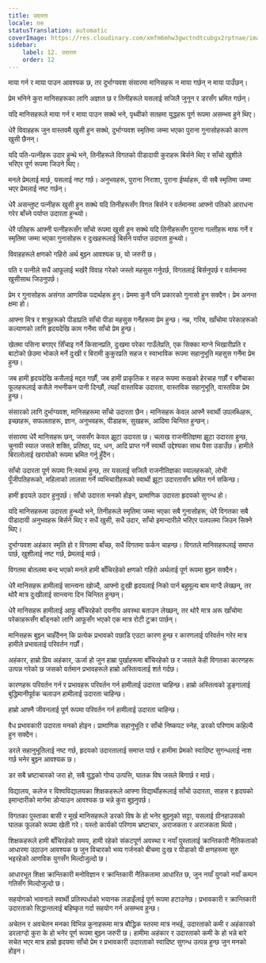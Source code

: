 ```yaml
---
title: उदारता
locale: ne
statusTranslation: automatic
coverImage: https://res.cloudinary.com/xmfm6mhw3gwctndtcubgx2rptnae/image/upload/v1740337243/small_cover_educacion_fundamental_a051170f1c.webp
sidebar:
    label: 12. उदारता
    order: 12
---
```

माया गर्न र माया पाउन आवश्यक छ, तर दुर्भाग्यवश संसारमा मानिसहरू न माया गर्छन् न माया पाउँछन्।

प्रेम भनिने कुरा मानिसहरूका लागि अज्ञात छ र तिनीहरूले यसलाई सजिलै जुनून र डरसँग भ्रमित गर्छन्।

यदि मानिसहरूले माया गर्न र माया पाउन सक्थे भने, पृथ्वीको सतहमा युद्धहरू पूर्ण रूपमा असम्भव हुने थिए।

धेरै विवाहहरू जुन वास्तवमै खुसी हुन सक्थे, दुर्भाग्यवश स्मृतिमा जम्मा भएका पुराना गुनासोहरूको कारण खुसी छैनन्।

यदि पति-पत्नीहरू उदार हुन्थे भने, तिनीहरूले विगतको पीडादायी कुराहरू बिर्सने थिए र साँचो खुशीले भरिएर पूर्ण रूपमा जिउने थिए।

मनले प्रेमलाई मार्छ, यसलाई नष्ट गर्छ। अनुभवहरू, पुराना निराशा, पुराना ईर्ष्याहरू, यी सबै स्मृतिमा जम्मा भएर प्रेमलाई नष्ट गर्छन्।

धेरै असन्तुष्ट पत्नीहरू खुसी हुन सक्थे यदि तिनीहरूसँग विगत बिर्सने र वर्तमानमा आफ्नो पतिको आराधना गरेर बाँच्ने पर्याप्त उदारता हुन्थ्यो।

धेरै पतिहरू आफ्नी पत्नीहरूसँग साँचो रूपमा खुसी हुन सक्थे यदि तिनीहरूसँग पुराना गल्तीहरू माफ गर्ने र स्मृतिमा जम्मा भएका गुनासोहरू र दुःखहरूलाई बिर्सने पर्याप्त उदारता हुन्थ्यो।

विवाहहरूले क्षणको गहिरो अर्थ बुझ्न आवश्यक छ, यो जरुरी छ।

पति र पत्नीले सधैं आफूलाई भर्खरै विवाह गरेको जस्तो महसुस गर्नुपर्छ, विगतलाई बिर्सनुपर्छ र वर्तमानमा खुसीसाथ जिउनुपर्छ।

प्रेम र गुनासोहरू असंगत आणविक पदार्थहरू हुन्। प्रेममा कुनै पनि प्रकारको गुनासो हुन सक्दैन। प्रेम अनन्त क्षमा हो।

आफ्ना मित्र र शत्रुहरूको पीडाप्रति साँचो पीडा महसुस गर्नेहरूमा प्रेम हुन्छ। नम्र, गरिब, खाँचोमा परेकाहरूको कल्याणको लागि हृदयदेखि काम गर्नेमा साँचो प्रेम हुन्छ।

खेतमा पसिना बगाएर सिँचाइ गर्ने किसानप्रति, दुःखमा परेका गाउँलेप्रति, एक सिक्का माग्ने भिखारीप्रति र बाटोको छेउमा भोकले मर्ने दुःखी र बिरामी कुकुरप्रति सहज र स्वाभाविक रूपमा सहानुभूति महसुस गर्नेमा प्रेम हुन्छ।

जब हामी हृदयदेखि कसैलाई मद्दत गर्छौं, जब हामी प्राकृतिक र सहज रूपमा रूखको हेरचाह गर्छौं र बगैंचाका फूलहरूलाई कसैले नभनीकन पानी दिन्छौं, त्यहाँ वास्तविक उदारता, वास्तविक सहानुभूति, वास्तविक प्रेम हुन्छ।

संसारको लागि दुर्भाग्यवश, मानिसहरूमा साँचो उदारता छैन। मानिसहरू केवल आफ्नै स्वार्थी उपलब्धिहरू, इच्छाहरू, सफलताहरू, ज्ञान, अनुभवहरू, पीडाहरू, सुखहरू, आदिमा चिन्तित हुन्छन्।

संसारमा धेरै मानिसहरू छन्, जससँग केवल झूटा उदारता छ। चलाख राजनीतिज्ञमा झूटा उदारता हुन्छ, चुनावी स्याल जसले शक्ति, प्रतिष्ठा, पद, धन, आदि प्राप्त गर्ने स्वार्थी उद्देश्यका साथ पैसा उडाउँछ। हामीले बिरालोलाई खरायोको रूपमा भ्रमित गर्नु हुँदैन।

साँचो उदारता पूर्ण रूपमा नि:स्वार्थ हुन्छ, तर यसलाई सजिलै राजनीतिज्ञका स्यालहरूको, लोभी पूँजीपतिहरूको, महिलाको लालसा गर्ने व्यभिचारीहरूको स्वार्थी झूटा उदारतासँग भ्रमित गर्न सकिन्छ।

हामी हृदयले उदार हुनुपर्छ। साँचो उदारता मनको होइन, प्रामाणिक उदारता हृदयको सुगन्ध हो।

यदि मानिसहरूमा उदारता हुन्थ्यो भने, तिनीहरूले स्मृतिमा जम्मा भएका सबै गुनासोहरू, धेरै विगतका सबै पीडादायी अनुभवहरू बिर्सने थिए र सधैं खुसी, सधैं उदार, साँचो इमान्दारीले भरिएर पलपलमा जिउन सिक्ने थिए।

दुर्भाग्यवश अहंकार स्मृति हो र विगतमा बाँच्छ, सधैं विगतमा फर्कन चाहन्छ। विगतले मानिसहरूलाई समाप्त पार्छ, खुशीलाई नष्ट गर्छ, प्रेमलाई मार्छ।

विगतमा बोतलमा बन्द भएको मनले हामी बाँचिरहेको क्षणको गहिरो अर्थलाई पूर्ण रूपमा बुझ्न सक्दैन।

धेरै मानिसहरू हामीलाई सान्त्वना खोज्दै, आफ्नो दुःखी हृदयलाई निको पार्न बहुमूल्य बाम माग्दै लेख्छन्, तर थोरै मात्र दुःखीलाई सान्त्वना दिन चिन्तित हुन्छन्।

धेरै मानिसहरू हामीलाई आफू बाँचिरहेको दयनीय अवस्था बताउन लेख्छन्, तर थोरै मात्र अरू खाँचोमा परेकाहरूसँग बाँड्नको लागि आफूसँग भएको एक मात्र रोटी टुक्रा पार्छन्।

मानिसहरू बुझ्न चाहँदैनन् कि प्रत्येक प्रभावको पछाडि एउटा कारण हुन्छ र कारणलाई परिवर्तन गरेर मात्र हामीले प्रभावलाई परिवर्तन गर्छौं।

अहंकार, हाम्रो प्रिय अहंकार, ऊर्जा हो जुन हाम्रा पुर्खाहरूमा बाँचिरहेको छ र जसले केही विगतका कारणहरू उत्पन्न गरेको छ जसको वर्तमान प्रभावहरूले हाम्रो अस्तित्वलाई शर्त गर्दछ।

कारणहरू परिवर्तन गर्न र प्रभावहरू परिवर्तन गर्न हामीलाई उदारता चाहिन्छ। हाम्रो अस्तित्वको डुङ्गालाई बुद्धिमानीपूर्वक चलाउन हामीलाई उदारता चाहिन्छ।

हाम्रो आफ्नै जीवनलाई पूर्ण रूपमा परिवर्तन गर्न हामीलाई उदारता चाहिन्छ।

वैध प्रभावकारी उदारता मनको होइन। प्रामाणिक सहानुभूति र साँचो निष्कपट स्नेह, डरको परिणाम कहिल्यै हुन सक्दैन।

डरले सहानुभूतिलाई नष्ट गर्छ, हृदयको उदारतालाई समाप्त पार्छ र हामीमा प्रेमको स्वादिष्ट सुगन्धलाई नाश गर्छ भनेर बुझ्न आवश्यक छ।

डर सबै भ्रष्टाचारको जरा हो, सबै युद्धको गोप्य उत्पत्ति, घातक विष जसले बिगार्छ र मार्छ।

विद्यालय, कलेज र विश्वविद्यालयका शिक्षकहरूले आफ्ना विद्यार्थीहरूलाई साँचो उदारता, साहस र हृदयको इमान्दारीको मार्गमा डोऱ्याउन आवश्यक छ भन्ने कुरा बुझ्नुपर्छ।

विगतका पुस्ताका बासी र मूर्ख मानिसहरूले डरको विष के हो भनेर बुझ्नुको सट्टा, यसलाई ग्रीनहाउसको घातक फूलको रूपमा खेती गरे। यस्तो कार्यको परिणाम भ्रष्टाचार, अराजकता र अराजकता थियो।

शिक्षकहरूले हामी बाँचिरहेको समय, हामी रहेको संकटपूर्ण अवस्था र नयाँ पुस्तालाई क्रान्तिकारी नैतिकताको आधारमा उठाउन आवश्यक छ जुन विचारको भव्य गर्जनको बीचमा दुःख र पीडाको यी क्षणहरूमा सुरु भइरहेको आणविक युगसँग मिल्दोजुल्दो छ।

आधारभूत शिक्षा क्रान्तिकारी मनोविज्ञान र क्रान्तिकारी नैतिकतामा आधारित छ, जुन नयाँ युगको नयाँ कम्पन गतिसँग मिल्दोजुल्दो छ।

सहयोगको भावनाले स्वार्थी प्रतिस्पर्धाको भयानक लडाइँलाई पूर्ण रूपमा हटाउनेछ। प्रभावकारी र क्रान्तिकारी उदारताको सिद्धान्तलाई बहिष्कृत गर्दा सहयोग गर्न असम्भव हुन्छ।

अचेतन र अवचेतन मनका विभिन्न कुनाहरूमा मात्र बौद्धिक स्तरमा मात्र नभई, उदारताको कमी र अहंकारको डरलाग्दो कुरा के हो भनेर पूर्ण रूपमा बुझ्न जरुरी छ। हामीमा अहंकार र उदारताको कमी के हो भन्ने बारे सचेत भएर मात्र हाम्रो हृदयमा साँचो प्रेम र प्रभावकारी उदारताको स्वादिष्ट सुगन्ध उत्पन्न हुन्छ जुन मनको होइन।

